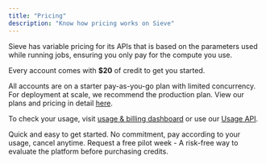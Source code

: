 ```yaml
---
title: "Pricing"
description: "Know how pricing works on Sieve"
---
```


Sieve has variable pricing for its APIs that is based on the parameters used while running jobs, ensuring you only pay for the compute you use.

<Check>Every account comes with **\$20** of credit to get you started.</Check>

All accounts are on a starter pay-as-you-go plan with limited concurrency. For deployment at scale, we recommend the production plan.
View our plans and pricing in detail [here](https://www.sievedata.com/pricing).

To check your usage, visit [usage & billing dashboard](https://www.sievedata.com/dashboard/usage) or use our [Usage API](/reference-v2/api/get-total-usage).

<CardGroup cols={2}>
  <Card
    title="Pay as you go"
    icon="credit-card"
    iconType="duotone"
    color="#7240ff"
    href="https://www.sievedata.com/dashboard/settings/billing"
  >
    Quick and easy to get started. No commitment, pay according to your usage,
    cancel anytime.
  </Card>
  <Card
    title="Evaluating Sieve for production?"
    icon="server"
    iconType="duotone"
    color="#7240ff"
    href="https://cal.com/team/sieve/sieve-pilot?overlayCalendar=true"
  >
    Request a free pilot week - A risk-free way to evaluate the platform before
    purchasing credits.
  </Card>
</CardGroup>
